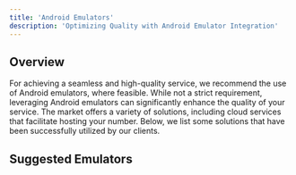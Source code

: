```yaml
---
title: 'Android Emulators'
description: 'Optimizing Quality with Android Emulator Integration'
---
```


## Overview

For achieving a seamless and high-quality service, we recommend the use of Android emulators, where feasible. While not a strict requirement, leveraging Android emulators can significantly enhance the quality of your service. The market offers a variety of solutions, including cloud services that facilitate hosting your number. Below, we list some solutions that have been successfully utilized by our clients.

## Suggested Emulators


<CardGroup cols={3}>
    <Card
        icon="arrow-up-right-from-square"
        title="BlueStacks"
        href="https://www.bluestacks.com/pt-br/bluestacks-5.html"
    />
    <Card
        icon="arrow-up-right-from-square"
        title="Nox Player"
        href="https://bignox.com/"
    />
    <Card
        icon="arrow-up-right-from-square"
        title="MEmu"
        href="https://www.memuplay.com/"
    />
    <Card
        icon="arrow-up-right-from-square"
        title="LDPlayer"
        href="https://ldplayer.net/"
    />
    <Card
        icon="arrow-up-right-from-square"
        title="Cloud Emulator"
        href="https://www.cloudemulator.net/"
    />
</CardGroup>



